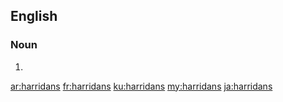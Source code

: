 ==English==

===Noun===
{{head|en|noun plural form}}

# {{plural of|harridan|lang=en}}

[[ar:harridans]]
[[fr:harridans]]
[[ku:harridans]]
[[my:harridans]]
[[ja:harridans]]